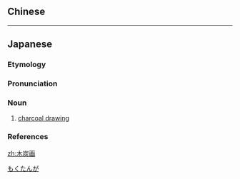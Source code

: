 {{also|木炭畫}}
==Chinese==
{{zh-see|木炭畫}}

----

==Japanese==
{{ja-kanjitab|もく|たん|が|yomi=o}}

===Etymology===
{{affix|sort=もくたんが|ja|木炭|tr1=mokutan|t1=charcoal|画|tr2=ga|t2=drawing}}

===Pronunciation===
{{ja-pron|yomi=o|もくたんが|acc=0|dev=2|acc_ref=DJR,NHK}}

===Noun===
{{ja-noun|もくたんが|hhira=もくたんぐわ}}

# [[charcoal drawing]]

===References===
<references/>

[[Category:ja:Art|もくたんが]]

[[zh:木炭画]]